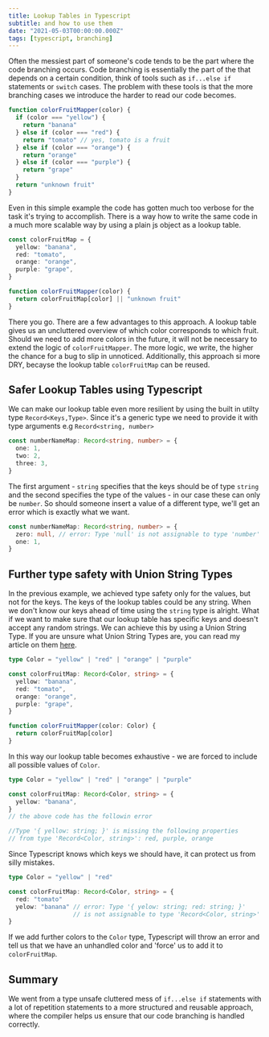 ```yaml
---
title: Lookup Tables in Typescript
subtitle: and how to use them
date: "2021-05-03T00:00:00.000Z"
tags: [typescript, branching]
---
```


Often the messiest part of someone's code tends to be the part where the code branching occurs.
Code branching is essentially the part of the that depends on a certain condition, think of tools
such as `if...else if` statements or `switch` cases. The problem with these tools is that the
more branching cases we introduce the harder to read our code becomes.

```ts
function colorFruitMapper(color) {
  if (color === "yellow") {
    return "banana"
  } else if (color === "red") {
    return "tomato" // yes, tomato is a fruit
  } else if (color === "orange") {
    return "orange"
  } else if (color === "purple") {
    return "grape"
  }
  return "unknown fruit"
}
```

Even in this simple example the code has gotten much too verbose for the task it's trying to accomplish.
There is a way how to write the same code in a much more scalable way by using a plain js object as a lookup table.

```ts
const colorFruitMap = {
  yellow: "banana",
  red: "tomato",
  orange: "orange",
  purple: "grape",
}

function colorFruitMapper(color) {
  return colorFruitMap[color] || "unknown fruit"
}
```

There you go. There are a few advantages to this approach. A lookup table gives us an uncluttered overview of which color corresponds to which fruit.
Should we need to add more colors in the future, it will not be necessary to extend the logic of `colorFruitMapper`.
The more logic, we write, the higher the chance for a bug to slip in unnoticed. Additionally,
this approach si more DRY, becayse the lookup table `colorFruitMap` can be reused.

## Safer Lookup Tables using Typescript

We can make our lookup table even more resilient by using the built in utilty type `Record<Keys,Type>`. Since
it's a generic type we need to provide it with type arguments e.g `Record<string, number>`

```ts
const numberNameMap: Record<string, number> = {
  one: 1,
  two: 2,
  three: 3,
}
```

The first argument - `string` specifies that the keys should be of type `string` and the second specifies the type
of the values - in our case these can only be `number`.
So should someone insert a value of a different type,
we'll get an error which is exactly what we want.

```ts
const numberNameMap: Record<string, number> = {
  zero: null, // error: Type 'null' is not assignable to type 'number'
  one: 1,
}
```

## Further type safety with Union String Types

In the previous example, we achieved type safety only for the values, but not for the keys.
The keys of the lookup tables could be any string. When we don't know our
keys ahead of time using the `string` type is alright.
What if we want to make sure that our lookup table has specific keys and doesn't
accept any random strings. We can achieve this by using a Union String Type.
If you are unsure what Union String Types are, you can read my article on them [here](../union-string-type).

```ts
type Color = "yellow" | "red" | "orange" | "purple"

const colorFruitMap: Record<Color, string> = {
  yellow: "banana",
  red: "tomato",
  orange: "orange",
  purple: "grape",
}

function colorFruitMapper(color: Color) {
  return colorFruitMap[color]
}
```

In this way our lookup table becomes exhaustive - we are forced to include all possible values of `Color`.

```ts
type Color = "yellow" | "red" | "orange" | "purple"

const colorFruitMap: Record<Color, string> = {
  yellow: "banana",
}
// the above code has the followin error

//Type '{ yellow: string; }' is missing the following properties
// from type 'Record<Color, string>': red, purple, orange
```

Since Typescript knows which keys we should have, it can protect us from silly mistakes.

```ts
type Color = "yellow" | "red"

const colorFruitMap: Record<Color, string> = {
  red: "tomato"
  yelow: "banana" // error: Type '{ yelow: string; red: string; }'
                  // is not assignable to type 'Record<Color, string>'
}
```

If we add further colors to the `Color` type, Typescript will throw an error and
tell us that we have an unhandled color and 'force' us to add it to `colorFruitMap`.

## Summary

We went from a type unsafe cluttered mess of `if...else if` statements with a lot of repetition statements to a more
structured and reusable approach, where the compiler helps us ensure that our code branching is handled correctly.
